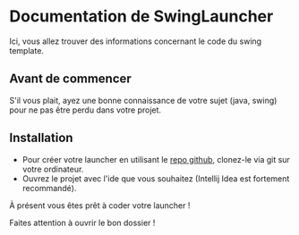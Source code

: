 # Documentation de SwingLauncher

Ici, vous allez trouver des informations concernant le code du swing template.

## Avant de commencer
S'il vous plait, ayez une bonne connaissance de votre sujet (java, swing) pour ne pas être perdu dans votre projet.

## Installation
 - Pour créer votre launcher en utilisant le [repo github](https://github.com/support-launcher/swinglauncher), clonez-le via git sur votre ordinateur.
 - Ouvrez le projet avec l'ide que vous souhaitez (Intellij Idea est fortement recommandé).
 
 À présent vous êtes prêt à coder votre launcher !  


<Callout type="warning" emoji="⚠️">
  Faites attention à ouvrir le bon dossier !
</Callout>
